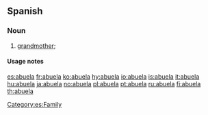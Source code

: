 ==Spanish==

===Noun===
{{es-noun-mf|m=abuelo}}

# [[grandmother]]; {{feminine of|abuelo}}

====Usage notes====
{{es-note-noun-mf|abuelo}}

[[Category:es:Family]]

[[es:abuela]]
[[fr:abuela]]
[[ko:abuela]]
[[hy:abuela]]
[[io:abuela]]
[[is:abuela]]
[[it:abuela]]
[[hu:abuela]]
[[ja:abuela]]
[[no:abuela]]
[[pl:abuela]]
[[pt:abuela]]
[[ru:abuela]]
[[fi:abuela]]
[[th:abuela]]